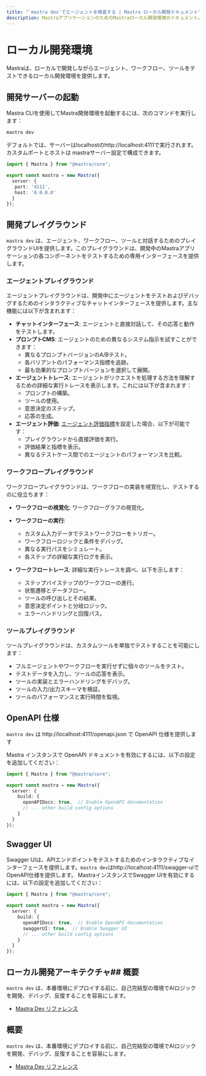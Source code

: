 ```yaml
---
title: "`mastra dev`でエージェントを検査する | Mastra ローカル開発ドキュメント"
description: MastraアプリケーションのためのMastraローカル開発環境のドキュメント。
---
```


# ローカル開発環境

Mastraは、ローカルで開発しながらエージェント、ワークフロー、ツールをテストできるローカル開発環境を提供します。

<YouTube id="spGlcTEjuXY" />

## 開発サーバーの起動

Mastra CLIを使用してMastra開発環境を起動するには、次のコマンドを実行します：

```bash
mastra dev
```

デフォルトでは、サーバーはlocalhostのhttp://localhost:4111で実行されます。カスタムポートとホストは
mastraサーバー設定で構成できます。

```typescript
import { Mastra } from "@mastra/core";

export const mastra = new Mastra({
  server: {
   port: '4111',
   host: '0.0.0.0'
  }
});
```

## 開発プレイグラウンド

`mastra dev` は、エージェント、ワークフロー、ツールと対話するためのプレイグラウンドUIを提供します。このプレイグラウンドは、開発中のMastraアプリケーションの各コンポーネントをテストするための専用インターフェースを提供します。

### エージェントプレイグラウンド

エージェントプレイグラウンドは、開発中にエージェントをテストおよびデバッグするためのインタラクティブなチャットインターフェースを提供します。主な機能には以下が含まれます：

- **チャットインターフェース**: エージェントと直接対話して、その応答と動作をテストします。
- **プロンプトCMS**: エージェントのための異なるシステム指示を試すことができます：
  - 異なるプロンプトバージョンのA/Bテスト。
  - 各バリアントのパフォーマンス指標を追跡。
  - 最も効果的なプロンプトバージョンを選択して展開。
- **エージェントトレース**: エージェントがリクエストを処理する方法を理解するための詳細な実行トレースを表示します。これには以下が含まれます：
  - プロンプトの構築。
  - ツールの使用。
  - 意思決定のステップ。
  - 応答の生成。
- **エージェント評価**: [エージェント評価指標](/docs/evals/overview)を設定した場合、以下が可能です：
  - プレイグラウンドから直接評価を実行。
  - 評価結果と指標を表示。
  - 異なるテストケース間でのエージェントのパフォーマンスを比較。

### ワークフロープレイグラウンド

ワークフロープレイグラウンドは、ワークフローの実装を視覚化し、テストするのに役立ちます：

- **ワークフローの視覚化**: ワークフローグラフの視覚化。

- **ワークフローの実行**:
  - カスタム入力データでテストワークフローをトリガー。
  - ワークフローロジックと条件をデバッグ。
  - 異なる実行パスをシミュレート。
  - 各ステップの詳細な実行ログを表示。

- **ワークフロートレース**: 詳細な実行トレースを調べ、以下を示します：
  - ステップバイステップのワークフローの進行。
  - 状態遷移とデータフロー。
  - ツールの呼び出しとその結果。
  - 意思決定ポイントと分岐ロジック。
  - エラーハンドリングと回復パス。

### ツールプレイグラウンド

ツールプレイグラウンドは、カスタムツールを単独でテストすることを可能にします：

- フルエージェントやワークフローを実行せずに個々のツールをテスト。
- テストデータを入力し、ツールの応答を表示。
- ツールの実装とエラーハンドリングをデバッグ。
- ツールの入力/出力スキーマを検証。
- ツールのパフォーマンスと実行時間を監視。

## OpenAPI 仕様

`mastra dev` は http://localhost:4111/openapi.json で OpenAPI 仕様を提供します

Mastra インスタンスで OpenAPI ドキュメントを有効にするには、以下の設定を追加してください：

```typescript
import { Mastra } from "@mastra/core";

export const mastra = new Mastra({
  server: {
    build: {
      openAPIDocs: true,  // Enable OpenAPI documentation
      // ... other build config options
    }
  }
});
```

## Swagger UI

Swagger UIは、APIエンドポイントをテストするためのインタラクティブなインターフェースを提供します。`mastra dev`はhttp://localhost:4111/swagger-uiでOpenAPI仕様を提供します。
MastraインスタンスでSwagger UIを有効にするには、以下の設定を追加してください：

```typescript
import { Mastra } from "@mastra/core";

export const mastra = new Mastra({
  server: {
    build: {
      openAPIDocs: true,  // Enable OpenAPI documentation
      swaggerUI: true,  // Enable Swagger UI
      // ... other build config options
    }
  }
});
```

## ローカル開発アーキテクチャ## 概要

`mastra dev` は、本番環境にデプロイする前に、自己完結型の環境でAIロジックを開発、デバッグ、反復することを容易にします。

- [Mastra Dev リファレンス](../../reference/cli/dev.mdx)
## 概要

`mastra dev` は、本番環境にデプロイする前に、自己完結型の環境でAIロジックを開発、デバッグ、反復することを容易にします。

- [Mastra Dev リファレンス](../../reference/cli/dev.mdx)
